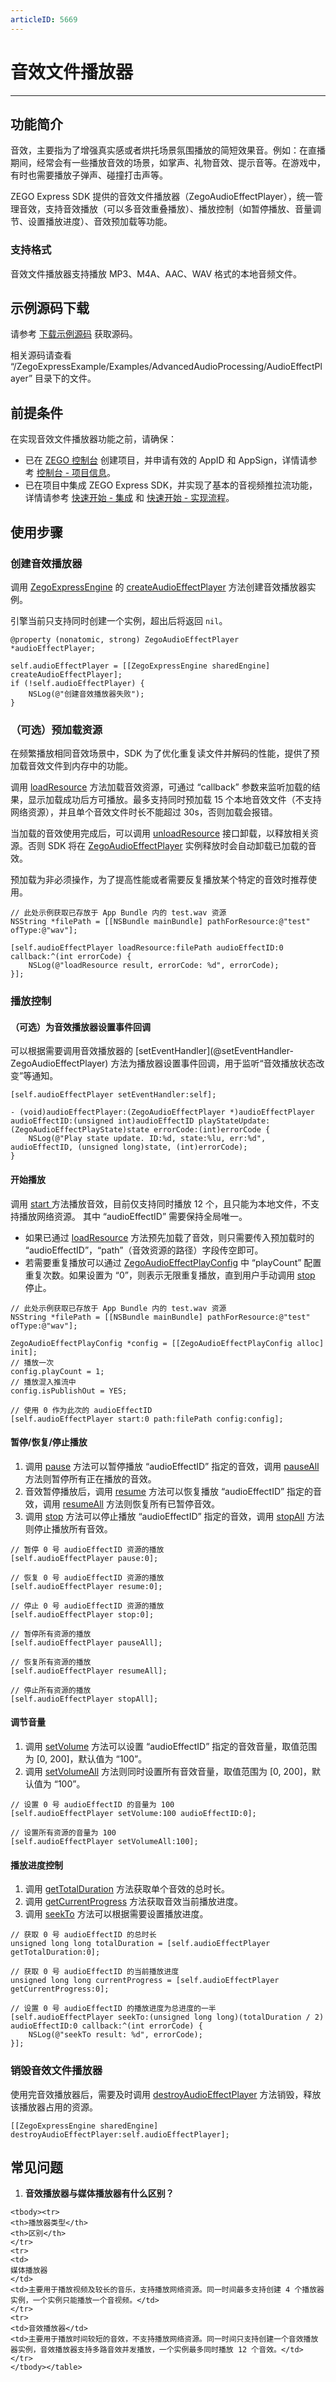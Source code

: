 ```yaml
---
articleID: 5669
---
```

# 音效文件播放器

- - -

## 功能简介

音效，主要指为了增强真实感或者烘托场景氛围播放的简短效果音。例如：在直播期间，经常会有一些播放音效的场景，如掌声、礼物音效、提示音等。在游戏中，有时也需要播放子弹声、碰撞打击声等。

ZEGO Express SDK 提供的音效文件播放器（ZegoAudioEffectPlayer），统一管理音效，支持音效播放（可以多音效重叠播放）、播放控制（如暂停播放、音量调节、设置播放进度）、音效预加载等功能。

### 支持格式

音效文件播放器支持播放 MP3、M4A、AAC、WAV 格式的本地音频文件。

## 示例源码下载

请参考 [下载示例源码](!DownloadDemo/DownloadDemo) 获取源码。

相关源码请查看 “/ZegoExpressExample/Examples/AdvancedAudioProcessing/AudioEffectPlayer” 目录下的文件。

## 前提条件

在实现音效文件播放器功能之前，请确保：

- 已在 [ZEGO 控制台](https://console.zego.im) 创建项目，并申请有效的 AppID 和 AppSign，详情请参考 [控制台 - 项目信息](/console/guide-doc2)。
- 已在项目中集成 ZEGO Express SDK，并实现了基本的音视频推拉流功能，详情请参考 [快速开始 - 集成](!Integration/SDK_Integration) 和 [快速开始 - 实现流程](!Integration/Solution_Implementation)。


## 使用步骤

### 创建音效播放器

调用 [ZegoExpressEngine](@-ZegoExpressEngine) 的 [createAudioEffectPlayer](@createAudioEffectPlayer) 方法创建音效播放器实例。

<Warning title="注意">


引擎当前只支持同时创建一个实例，超出后将返回 `nil`。
</Warning>

```objc
@property (nonatomic, strong) ZegoAudioEffectPlayer *audioEffectPlayer;
```

```objc
self.audioEffectPlayer = [[ZegoExpressEngine sharedEngine] createAudioEffectPlayer];
if (!self.audioEffectPlayer) {
    NSLog(@"创建音效播放器失败");
}
```

### （可选）预加载资源

<Accordion title="预加载资源" defaultOpen="false">
在频繁播放相同音效场景中，SDK 为了优化重复读文件并解码的性能，提供了预加载音效文件到内存中的功能。

调用 [loadResource](@loadResource-ZegoAudioEffectPlayer) 方法加载音效资源，可通过 “callback” 参数来监听加载的结果，显示加载成功后方可播放。最多支持同时预加载 15 个本地音效文件（不支持网络资源），并且单个音效文件时长不能超过 30s，否则加载会报错。

当加载的音效使用完成后，可以调用 [unloadResource](@unloadResource) 接口卸载，以释放相关资源。否则 SDK 将在 [ZegoAudioEffectPlayer](@-ZegoAudioEffectPlayer) 实例释放时会自动卸载已加载的音效。

<Note title="说明">


预加载为非必须操作，为了提高性能或者需要反复播放某个特定的音效时推荐使用。
</Note>


```objc
// 此处示例获取已存放于 App Bundle 内的 test.wav 资源
NSString *filePath = [[NSBundle mainBundle] pathForResource:@"test" ofType:@"wav"];

[self.audioEffectPlayer loadResource:filePath audioEffectID:0 callback:^(int errorCode) {
    NSLog(@"loadResource result, errorCode: %d", errorCode);
}];
```
</Accordion>

### 播放控制

#### （可选）为音效播放器设置事件回调

<Accordion title="音效播放器事件回调设置" defaultOpen="false">
可以根据需要调用音效播放器的 [setEventHandler](@setEventHandler-ZegoAudioEffectPlayer) 方法为播放器设置事件回调，用于监听“音效播放状态改变”等通知。

```objc
[self.audioEffectPlayer setEventHandler:self];
```

```objc
- (void)audioEffectPlayer:(ZegoAudioEffectPlayer *)audioEffectPlayer audioEffectID:(unsigned int)audioEffectID playStateUpdate:(ZegoAudioEffectPlayState)state errorCode:(int)errorCode {
    NSLog(@"Play state update. ID:%d, state:%lu, err:%d", audioEffectID, (unsigned long)state, (int)errorCode);
}
```
</Accordion>


#### 开始播放

调用 [start ](@start-ZegoAudioEffectPlayer) 方法播放音效，目前仅支持同时播放 12 个，且只能为本地文件，不支持播放网络资源。 其中 “audioEffectID” 需要保持全局唯一。

* 如果已通过 [loadResource](@loadResource-ZegoAudioEffectPlayer) 方法预先加载了音效，则只需要传入预加载时的 “audioEffectID”，“path”（音效资源的路径）字段传空即可。
* 若需要重复播放可以通过 [ZegoAudioEffectPlayConfig](@-ZegoAudioEffectPlayConfig) 中 “playCount” 配置重复次数。如果设置为 “0”，则表示无限重复播放，直到用户手动调用 [stop](@stop-ZegoAudioEffectPlayer) 停止。

```objc
// 此处示例获取已存放于 App Bundle 内的 test.wav 资源
NSString *filePath = [[NSBundle mainBundle] pathForResource:@"test" ofType:@"wav"];

ZegoAudioEffectPlayConfig *config = [[ZegoAudioEffectPlayConfig alloc] init];
// 播放一次
config.playCount = 1; 
// 播放混入推流中
config.isPublishOut = YES; 

// 使用 0 作为此次的 audioEffectID
[self.audioEffectPlayer start:0 path:filePath config:config];
```

#### 暂停/恢复/停止播放

1. 调用 [pause](@pause-ZegoAudioEffectPlayer) 方法可以暂停播放 “audioEffectID” 指定的音效，调用 [pauseAll](@pauseAll) 方法则暂停所有正在播放的音效。
2. 音效暂停播放后，调用 [resume](@resume-ZegoAudioEffectPlayer) 方法可以恢复播放 “audioEffectID” 指定的音效，调用 [resumeAll](@resumeAll) 方法则恢复所有已暂停音效。
3. 调用 [stop](@stop-ZegoAudioEffectPlayer) 方法可以停止播放 “audioEffectID” 指定的音效，调用 [stopAll](@stopAll) 方法则停止播放所有音效。

```objc
// 暂停 0 号 audioEffectID 资源的播放
[self.audioEffectPlayer pause:0];

// 恢复 0 号 audioEffectID 资源的播放
[self.audioEffectPlayer resume:0];

// 停止 0 号 audioEffectID 资源的播放
[self.audioEffectPlayer stop:0];

// 暂停所有资源的播放
[self.audioEffectPlayer pauseAll];

// 恢复所有资源的播放
[self.audioEffectPlayer resumeAll];

// 停止所有资源的播放
[self.audioEffectPlayer stopAll];
```

#### 调节音量

1. 调用 [setVolume](@setVolume-ZegoAudioEffectPlayer) 方法可以设置 “audioEffectID” 指定的音效音量，取值范围为 [0, 200]，默认值为 “100”。
2. 调用 [setVolumeAll](@setVolumeAll) 方法则同时设置所有音效音量，取值范围为 [0, 200]，默认值为 “100”。

```objc
// 设置 0 号 audioEffectID 的音量为 100
[self.audioEffectPlayer setVolume:100 audioEffectID:0];

// 设置所有资源的音量为 100
[self.audioEffectPlayer setVolumeAll:100];
```

#### 播放进度控制

1. 调用 [getTotalDuration](@getTotalDuration) 方法获取单个音效的总时长。
2. 调用 [getCurrentProgress](@getCurrentProgress) 方法获取音效当前播放进度。
3. 调用 [seekTo](@seekTo-ZegoAudioEffectPlayer) 方法可以根据需要设置播放进度。

```objc
// 获取 0 号 audioEffectID 的总时长
unsigned long long totalDuration = [self.audioEffectPlayer getTotalDuration:0];

// 获取 0 号 audioEffectID 的当前播放进度
unsigned long long currentProgress = [self.audioEffectPlayer getCurrentProgress:0];

// 设置 0 号 audioEffectID 的播放进度为总进度的一半
[self.audioEffectPlayer seekTo:(unsigned long long)(totalDuration / 2) audioEffectID:0 callback:^(int errorCode) {
    NSLog(@"seekTo result: %d", errorCode);
}];
```

### 销毁音效文件播放器

使用完音效播放器后，需要及时调用 [destroyAudioEffectPlayer](@destroyAudioEffectPlayer) 方法销毁，释放该播放器占用的资源。

```objc
[[ZegoExpressEngine sharedEngine] destroyAudioEffectPlayer:self.audioEffectPlayer];
```

## 常见问题

1. **音效播放器与媒体播放器有什么区别？**

<table>
    
    <tbody><tr>
    <th>播放器类型</th>
    <th>区别</th>
    </tr>
    <tr>
    <td>
    媒体播放器
    </td>
    <td>主要用于播放视频及较长的音乐，支持播放网络资源。同一时间最多支持创建 4 个播放器实例，一个实例只能播放一个音视频。</td>
    </tr>
    <tr>
    <td>音效播放器</td>
    <td>主要用于播放时间较短的音效，不支持播放网络资源。同一时间只支持创建一个音效播放器实例，音效播放器支持多路音效并发播放，一个实例最多同时播放 12 个音效。</td>
    </tr>
    </tbody></table>
